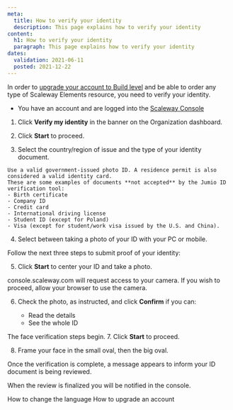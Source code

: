 ```yaml
---
meta:
  title: How to verify your identity
  description: This page explains how to verify your identity
content:
  h1: How to verify your identity
  paragraph: This page explains how to verify your identity
dates:
  validation: 2021-06-11
  posted: 2021-12-22
---
```


In order to [upgrade your account to Build level](/console/my-account/how-to/upgrade-an-account#how-to-upgrade-from-test-to-build/) and be able to order any type of Scaleway Elements resource, you need to verify your identity.

<Message type="requirement">

  - You have an account and are logged into the [Scaleway Console](https://console.scaleway.com) 

</Message>


1. Click **Verify my identity** in the banner on the Organization dashboard.
  <Lightbox src="scaleway-upgrade-to-build-banner.png" alt="" />

2. Click **Start** to proceed.

3. Select the country/region of issue and the type of your identity document.
  <Lightbox src="scaleway-choose-country-of-issue.png" alt="" />

  <Message type="important">

    Use a valid government-issued photo ID. A residence permit is also considered a valid identity card.
    These are some examples of documents **not accepted** by the Jumio ID verification tool:
    - Birth certificate
    - Company ID
    - Credit card
    - International driving license 
    - Student ID (except for Poland)
    - Visa (except for student/work visa issued by the U.S. and China).

  </Message>

4. Select between taking a photo of your ID with your PC or mobile.

  Follow the next three steps to submit proof of your identity:

5. Click **Start** to center your ID and take a photo.
  <Message type="important">

  console.scaleway.com will request access to your camera. If you wish to proceed, allow your browser to use the camera.

  </Message>

6. Check the photo, as instructed, and click **Confirm** if you can:

    - Read the details
    - See the whole ID
  
  The face verification steps begin.
7. Click **Start** to proceed.

8. Frame your face in the small oval, then the big oval.

Once the verification is complete, a message appears to inform your ID document is being reviewed.

When the review is finalized you will be notified in the console.

<Navigation title="See Also">
  <PreviousButton to="/console/my-account/how-to/change-language/">How to change the language</PreviousButton>
  <NextButton to="/console/my-account/how-to/upgrade-an-account/">How to upgrade an account</NextButton>
</Navigation>
